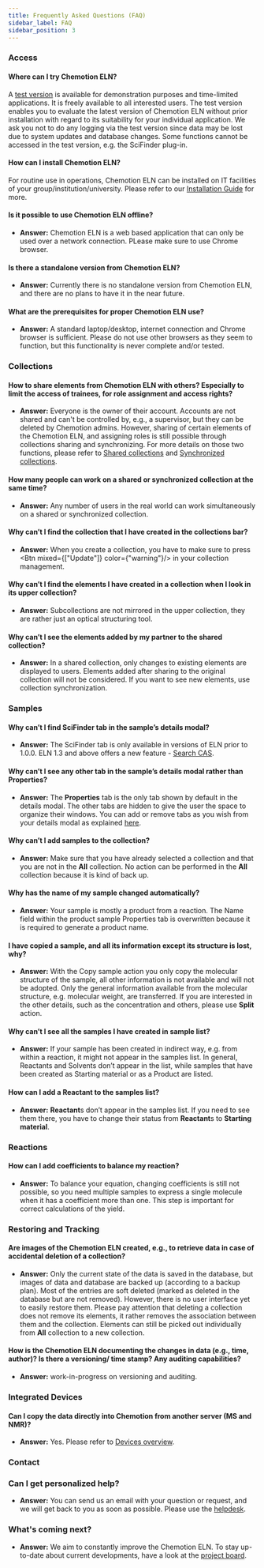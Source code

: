 ```yaml
---
title: Frequently Asked Questions (FAQ)
sidebar_label: FAQ
sidebar_position: 3
---
```



### Access

#### Where can I try Chemotion ELN?

A [test version](https://demo.chemotion.ibcs.kit.edu/) is available for demonstration purposes and time-limited applications. It is freely available to all interested users. The test version enables you to evaluate the latest version of Chemotion ELN without prior installation with regard to its suitability for your individual application. We ask you not to do any logging via the test version since data may be lost due to system updates and database changes. Some functions cannot be accessed in the test version, e.g. the SciFinder plug-in.

#### How can I install Chemotion ELN?

For routine use in operations, Chemotion ELN can be installed on IT facilities of your group/institution/university. Please refer to our [Installation Guide](install_configure) for more.

#### Is it possible to use Chemotion ELN offline?

- **Answer:** Chemotion ELN is a web based application that can only be used over a network connection. PLease make sure to use Chrome browser.

#### Is there a standalone version from Chemotion ELN?

- **Answer:** Currently there is no standalone version from Chemotion ELN, and there are no plans to have it in the near future.

#### What are the prerequisites for proper Chemotion ELN use?

- **Answer:** A standard laptop/desktop, internet connection and Chrome browser is sufficient. Please do not use other browsers as they seem to function, but this functionality is never complete and/or tested.

### Collections

#### How to share elements from Chemotion ELN with others? Especially to limit the access of trainees, for role assignment and access rights?

- **Answer:** Everyone is the owner of their account. Accounts are not shared and can't be controlled by, e.g., a supervisor, but they can be deleted by Chemotion admins. However, sharing of certain elements of the Chemotion ELN, and assigning roles is still possible through collections sharing and synchronizing. For more details on those two functions, please refer to [Shared collections](ui/collections#shared-collections) and [Synchronized collections](ui/collections#synchronized-collections).

#### How many people can work on a shared or synchronized collection at the same time?

- **Answer:** Any number of users in the real world can work simultaneously on a shared or synchronized collection.

#### Why can’t I find the collection that I have created in the collections bar?

- **Answer:** When you create a collection, you have to make sure to press <Btn mixed={["Update"]} color={"warning"}/> in your collection management.

#### Why can’t I find the elements I have created in a collection when I look in its upper collection?

- **Answer:** Subcollections are not mirrored in the upper collection, they are rather just an optical structuring tool.

#### Why can’t I see the elements added by my partner to the shared collection?

- **Answer:** In a shared collection, only changes to existing elements are displayed to users. Elements added after sharing to the original collection will not be considered. If you want to see new elements, use collection synchronization.

### Samples

#### Why can’t I find SciFinder tab in the sample’s details modal?

- **Answer:** The SciFinder tab is only available in versions of ELN prior to 1.0.0. ELN 1.3 and above offers a new feature - [Search CAS](ui/details_modal#search-cas).

#### Why can’t I see any other tab in the sample’s details modal rather than **Properties**?

- **Answer:** The **Properties** tab is the only tab shown by default in the details modal. The other tabs are hidden to give the user the space to organize their windows. You can add or remove tabs as you wish from your details modal as explained [here](ui/view#adjust-the-tabs-in-detail-modal).

#### Why can’t I add samples to the collection?

- **Answer:** Make sure that you have already selected a collection and that you are not in the **All** collection. No action can be performed in the **All** collection because it is kind of back up.

#### Why has the name of my sample changed automatically?

- **Answer:** Your sample is mostly a product from a reaction. The Name field within the product sample Properties tab is overwritten because it is required to generate a product name.

#### I have copied a sample, and all its information except its structure is lost, why?

- **Answer:** With the Copy sample action you only copy the molecular structure of the sample, all other information is not available and will not be adopted. Only the general information available from the molecular structure, e.g. molecular weight, are transferred. If you are interested in the other details, such as the concentration and others, please use **Split** action.

#### Why can’t I see all the samples I have created in sample list?

- **Answer:** If your sample has been created in indirect way, e.g. from within a reaction, it might not appear in the samples list. In general, Reactants and Solvents don’t appear in the list, while samples that have been created as Starting material or as a Product are listed.

#### How can I add a **Reactant** to the samples list?

- **Answer:** **Reactant**s don’t appear in the samples list. If you need to see them there, you have to change their status from **Reactant**s to **Starting material**.

### Reactions

#### How can I add coefficients to balance my reaction?

- **Answer:** To balance your equation, changing coefficients is still not possible, so you need multiple samples to express a single molecule when it has a coefficient more than one. This step is important for correct calculations of the yield.

### Restoring and Tracking

#### Are images of the Chemotion ELN created, e.g., to retrieve data in case of accidental deletion of a collection?

- **Answer:** Only the current state of the data is saved in the database, but images of data and database are backed up (according to a backup plan). Most of the entries are soft deleted (marked as deleted in the database but are not removed). However, there is no user interface yet to easily restore them. Please pay attention that deleting a collection does not remove its elements, it rather removes the association between them and the collection. Elements can still be picked out individually from **All** collection to a new collection.

#### How is the Chemotion ELN documenting the changes in data (e.g., time, author)? Is there a versioning/ time stamp? Any auditing capabilities?

- **Answer:** work-in-progress on versioning and auditing.

### Integrated Devices

#### Can I copy the data directly into Chemotion from another server (MS and NMR)?

- **Answer:** Yes. Please refer to [Devices overview](devices).

### Contact

### Can I get personalized help?

- **Answer:** You can send us an email with your question or request, and we will get back to you as soon as possible. Please use the [helpdesk](/helpdesk).

### What's coming next?

- **Answer:** We aim to constantly improve the Chemotion ELN. To stay up-to-date about current developments,
  have a look at the [project board](https://github.com/ComPlat/chemotion_ELN/projects/1).

